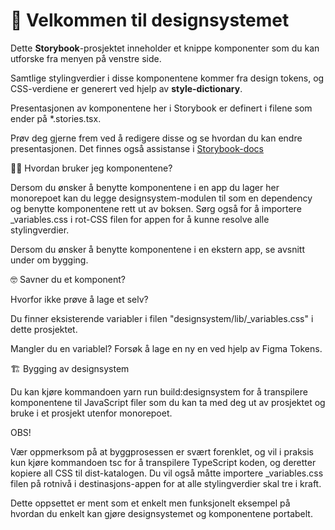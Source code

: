 
<Meta title="Example/Intro" />

<style>
  {`
    .subheading {
      --mediumdark: '#999999';
      font-weight: 900;
      font-size: 13px;
      color: #555;
      letter-spacing: 0;
      line-height: 24px;
      text-transform: uppercase;
      margin-bottom: 12px;
      margin-top: 40px;
    }

    .link-list {
      display: grid;
      grid-template-columns: 1fr;
      grid-template-rows: 1fr 1fr;
      row-gap: 10px;
    }

    @media (min-width: 620px) {
      .link-list {
        row-gap: 20px;
        column-gap: 20px;
        grid-template-columns: 1fr 1fr;
      }
    }

    @media all and (-ms-high-contrast:none) {
    .link-list {
        display: -ms-grid;
        -ms-grid-columns: 1fr 1fr;
        -ms-grid-rows: 1fr 1fr;
      }
    }

    .bold {
      font-weight: bold;
    }

    .hr {
      background-color: red;
    }

    .link-item {
      display: block;
      padding: 20px 30px 20px 15px;
      border: 1px solid #00000010;
      border-radius: 5px;
      transition: background 150ms ease-out, border 150ms ease-out, transform 150ms ease-out;
      color: #333333;
      display: flex;
      align-items: flex-start;
    }

    .link-item:hover {
      border-color: #1EA7FD50;
      transform: translate3d(0, -3px, 0);
      box-shadow: rgba(0, 0, 0, 0.08) 0 3px 10px 0;
    }

    .link-item:active {
      border-color: #1EA7FD;
      transform: translate3d(0, 0, 0);
    }

    .link-item strong {
      font-weight: 700;
      display: block;
      margin-bottom: 2px;
    }

    .link-item img {
      height: 40px;
      width: 40px;
      margin-right: 15px;
      flex: none;
    }

    .link-item span {
      font-size: 14px;
      line-height: 20px;
    }

    .tip {
      display: inline-block;
      border-radius: 1em;
      font-size: 11px;
      line-height: 12px;
      font-weight: 700;
      background: #E7FDD8;
      color: #66BF3C;
      padding: 4px 12px;
      margin-right: 10px;
      vertical-align: top;
    }

    .tip-wrapper {
      font-size: 13px;
      line-height: 20px;
      margin-top: 40px;
      margin-bottom: 40px;
    }

    .tip-wrapper code {
      font-size: 12px;
      display: inline-block;
    }

    .code {
      font-family: monospace, monospace;
      color: darkblue;
    }
  `}
</style>

# 👋 Velkommen til designsystemet

Dette <strong>Storybook</strong>-prosjektet inneholder et knippe komponenter som du kan utforske fra menyen på venstre side.

Samtlige stylingverdier i disse komponentene kommer fra design tokens, og CSS-verdiene er generert ved hjelp av <strong>style-dictionary</strong>.

Presentasjonen av komponentene her i Storybook er definert i filene som ender på <span className="code">*.stories.tsx</span>.

Prøv deg gjerne frem ved å redigere disse og se hvordan du kan endre presentasjonen. Det finnes også assistanse i <a href="https://storybook.js.org/docs/react/writing-stories/introduction">Storybook-docs</a>

<div className="subheading">🧑‍💻 Hvordan bruker jeg komponentene?</div>

Dersom du ønsker å benytte komponentene i en app du lager her monorepoet kan du legge designsystem-modulen til som en dependency og benytte komponentene rett ut av boksen.
Sørg også for å importere <span className="code">_variables.css</span> i rot-CSS filen for appen for å kunne resolve alle stylingverdier.

Dersom du ønsker å benytte komponentene i en ekstern app, se avsnitt under om bygging.

<div className="subheading">🤓 Savner du et komponent?</div>

Hvorfor ikke prøve å lage et selv? 

Du finner eksisterende variabler i filen <span className="code">"designsystem/lib/_variables.css"</span> i dette prosjektet.

Mangler du en variablel? Forsøk å lage en ny en ved hjelp av Figma Tokens.

<div className="subheading">🏗️ Bygging av designsystem</div>

Du kan kjøre kommandoen <span className="code">yarn run build:designsystem</span> for å transpilere komponentene til JavaScript filer som
du kan ta med deg ut av prosjektet og bruke i et prosjekt utenfor monorepoet. 

<span className="bold">OBS!</span>

Vær oppmerksom på at byggprosessen er svært forenklet, og vil i praksis kun
kjøre kommandoen <span className="code">tsc</span> for å transpilere TypeScript koden, og deretter kopiere all CSS til dist-katalogen. Du vil også måtte
importere <span className="code">_variables.css</span> filen på rotnivå i destinasjons-appen for at alle stylingverdier skal tre i kraft.

Dette oppsettet er ment som et enkelt men funksjonelt eksempel på hvordan du enkelt kan gjøre designsystemet og komponentene portabelt.